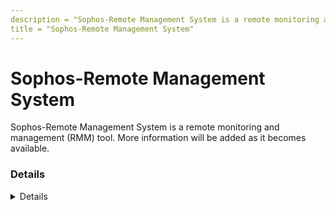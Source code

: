 ```yaml
---
description = "Sophos-Remote Management System is a remote monitoring and management (RMM) tool. More information will be added as it becomes available."
title = "Sophos-Remote Management System"
---
```




# Sophos-Remote Management System

Sophos-Remote Management System is a remote monitoring and management (RMM) tool. More information will be added as it becomes available.

### Details
<Details author={""}
         category={""}
         created={""}
         website={""}
         lastModified={"2024-02-09"}
         privileges={""}
         free={ false }
         verification={ false }
/>

#### Installation Paths
<Card code={ ["clientmrinit.exe", "mgntsvc.exe", "routernt.exe"] }/>





### Forensic Artifacts




#### Network Artifacts
<EuiSpacer size="xl"/>
<NetworkArtifactsTable data={ [{"Description": "Known remote domains", "Domains": ["*.sophos.com", "*.sophosupd.com", "*.sophosupd.net", "community.sophos.com/on-premise-endpoint/f/sophos-endpoint-software/5725/sophos-remote-management-system"], "Ports": []}] }/>




### Detections
- Detects potential network activity of Sophos-Remote Management System RMM tool
  - [Sigma Rule](https://github.com/magicsword-io/LOLRMM/blob/main/detections/sigma/sophos-remote_management_system_network_sigma.yml)
- Detects potential processes activity of Sophos-Remote Management System RMM tool
  - [Sigma Rule](https://github.com/magicsword-io/LOLRMM/blob/main/detections/sigma/sophos-remote_management_system_processes_sigma.yml)

### References
- [community.sophos.com/on-premise-endpoint/f/sophos-endpoint-software/5725/sophos-remote-management-system](community.sophos.com/on-premise-endpoint/f/sophos-endpoint-software/5725/sophos-remote-management-system)

